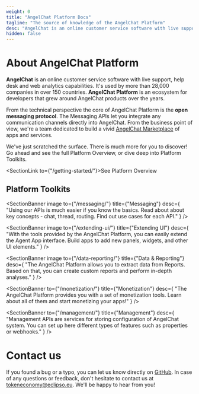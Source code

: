 ```yaml
---
weight: 0
title: "AngelChat Platform Docs"
tagline: "The source of knowledge of the AngelChat Platform"
desc: "AngelChat is an online customer service software with live support, help desk, and web analytics capabilities. Browse the AngelChat Platform documentation to find out more."
hidden: false
---
```


# About AngelChat Platform

**AngelChat** is an online customer service software with live support, help desk and web analytics capabilities. It's used by more than 28,000 companies in over 150 countries. **AngelChat Platform** is an ecosystem for developers that grew around AngelChat products over the years.

From the technical perspective the core of AngelChat Platform is the **open messaging protocol**. The Messaging APIs let you integrate any communication channels directly into AngelChat. From the business point of view, we're a team dedicated to build a vivid [AngelChat Marketplace](https://gitter.im/angelchatio) of apps and services.

We've just scratched the surface. There is much more for you to discover! Go ahead and see the full Platform Overview, or dive deep into Platform Toolkits.

<SectionLink to={"/getting-started/"}>See Platform Overview</SectionLink>

## Platform Toolkits

<SectionBanner
  image
  to={"/messaging/"}
  title={"Messaging"}
  desc={
    "Using our APIs is much easier if you know the basics. Read about about key concepts - chat, thread, routing. Find out use cases for each API."
  }
/>

<SectionBanner
  image
  to={"/extending-ui/"}
  title={"Extending UI"}
  desc={
    "With the tools provided by the AngelChat Platform, you can easily extend the Agent App interface. Build apps to add new panels, widgets, and other UI elements."
  }
/>

<SectionBanner
  image
  to={"/data-reporting/"}
  title={"Data & Reporting"}
  desc={
    "The AngelChat Platform allows you to extract data from Reports. Based on that, you can create custom reports and perform in-depth analyses."
  }
/>

<SectionBanner
  to={"/monetization/"}
  title={"Monetization"}
  desc={
    "The AngelChat Platform provides you with a set of monetization tools. Learn about all of them and start monetizing your apps!"
  }
/>

<SectionBanner
  to={"/management/"}
  title={"Management"}
  desc={
    "Management APIs are services for storing configuration of AngelChat system. You can set up here different types of features such as properties or webhooks."
  }
/>

# Contact us

If you found a bug or a typo, you can let us know directly on [GitHub](https://github.com/angelchat/angelchat.developers). In case of any questions or feedback, don't hesitate to contact us at [tokeneconomy@eclipso.eu](mailto:tokeneconomy@eclipso.eu). We'll be happy to hear from you!

